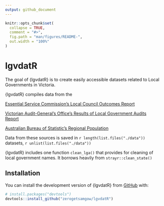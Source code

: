 ```yaml
---
output: github_document
---
```


<!-- README.md is generated from README.Rmd. Please edit that file -->

```r
knitr::opts_chunk$set(
  collapse = TRUE,
  comment = "#>",
  fig.path = "man/figures/README-",
  out.width = "100%"
)
```

# lgvdatR

<!-- badges: start -->
<!-- badges: end -->

The goal of {lgvdatR} is to create easily accessible datasets related to Local Governments in Victoria.

{lgvdatR} compiles data from the 

[Essential Service Commission's Local Council Outcomes Report](https://www.esc.vic.gov.au/local-government/rate-capping-outcomes-reports/local-council-outcomes-report-2023)

[Victorian Audit-General's Office's Results of Local Government Audits Report](https://www.audit.vic.gov.au/report/results-2022-23-audits-local-government)

[Australian Bureau of Statistic's Regional Population](    https://www.abs.gov.au/statistics/people/population/regional-population/latest-release)

Data from these sources is saved in `r length(list.files("./data"))` datasets, `r unlist(list.files("./data"))`

{lgvdatR} includes one function `clean_lga()` that provides for cleaning of local government names. It borrows heavily from `strayr::clean_state()`

## Installation

You can install the development version of {lgvdatR} from [GitHub](www.github.com/zerogetsamgow) with:

``` r
# install.packages("devtools")
devtools::install_github("zerogetsamgow/lgvdatR")
```
